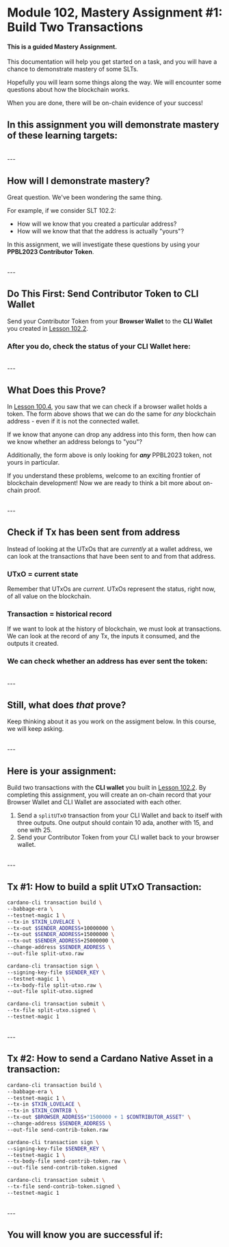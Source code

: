 
# Module 102, Mastery Assignment #1: Build Two Transactions
#### This is a guided Mastery Assignment.

This documentation will help you get started on a task, and you will have a chance to demonstrate mastery of some SLTs.

Hopefully you will learn some things along the way. We will encounter some questions about how the blockchain works.

When you are done, there will be on-chain evidence of your success!

## In this assignment you will demonstrate mastery of these learning targets:
<SLTSmall moduleNumber={102} id="102.1" />
<SLTSmall moduleNumber={102} id="102.2" />
<SLTSmall moduleNumber={102} id="102.3" />

<br />
---

## How will I demonstrate mastery?
Great question. We've been wondering the same thing.

For example, if we consider SLT 102.2:
- How will we know that you created a particular address?
- How will we know that that the address is actually "yours"?

In this assignment, we will investigate these questions by using your **PPBL2023 Contributor Token**.

<br />
---

## Do This First: Send Contributor Token to CLI Wallet
Send your Contributor Token from your **Browser Wallet** to the **CLI Wallet** you created in [Lesson 102.2](/modules/102/1022).

### After you do, check the status of your CLI Wallet here:

<CheckAddressHasContributorToken />

<br />
---

## What Does this Prove?
In [Lesson 100.4](/modules/100/1004), you saw that we can check if a browser wallet holds a token. The form above shows that we can do the same for *any* blockchain address - even if it is not the connected wallet.

If we know that anyone can drop any address into this form, then how can we know whether an address belongs to "you"?

Additionally, the form above is only looking for ***any*** PPBL2023 token, not yours in particular.

If you understand these problems, welcome to an exciting frontier of blockchain development! Now we are ready to think a bit more about on-chain proof.

<br />
---

## Check if Tx has been sent from address
Instead of looking at the UTxOs that are *currently* at a wallet address, we can look at the transactions that have been sent to and from that address.

### UTxO = current state
Remember that UTxOs are *current*. UTxOs represent the status, right now, of all value on the blockchain.

### Transaction = historical record
If we want to look at the history of blockchain, we must look at transactions. We can look at the record of any Tx, the inputs it consumed, and the outputs it created.

### We can check whether an address has ever sent the token:

<CheckTxFromAddressWithPolicyID />

<br />
---

## Still, what does *that* prove?

Keep thinking about it as you work on the assigment below. In this course, we will keep asking.

<br />
---

## Here is your assignment:
Build two transactions with the **CLI wallet** you built in [Lesson 102.2](/modules/102/1022). By completing this assignment, you will create an on-chain record that your Browser Wallet and CLI Wallet are associated with each other.

1. Send a `splitUTxO` transaction from your CLI Wallet and back to itself with three outputs. One output should contain 10 ada, another with 15, and one with 25.
2. Send your Contributor Token from your CLI wallet back to your browser wallet.

<br />
---

## Tx #1: How to build a split UTxO Transaction:
```bash
cardano-cli transaction build \
--babbage-era \
--testnet-magic 1 \
--tx-in $TXIN_LOVELACE \
--tx-out $SENDER_ADDRESS+10000000 \
--tx-out $SENDER_ADDRESS+15000000 \
--tx-out $SENDER_ADDRESS+25000000 \
--change-address $SENDER_ADDRESS \
--out-file split-utxo.raw

cardano-cli transaction sign \
--signing-key-file $SENDER_KEY \
--testnet-magic 1 \
--tx-body-file split-utxo.raw \
--out-file split-utxo.signed

cardano-cli transaction submit \
--tx-file split-utxo.signed \
--testnet-magic 1
```

<br />
---

## Tx #2: How to send a Cardano Native Asset in a transaction:
```bash
cardano-cli transaction build \
--babbage-era \
--testnet-magic 1 \
--tx-in $TXIN_LOVELACE \
--tx-in $TXIN_CONTRIB \
--tx-out $BROWSER_ADDRESS+"1500000 + 1 $CONTRIBUTOR_ASSET" \
--change-address $SENDER_ADDRESS \
--out-file send-contrib-token.raw

cardano-cli transaction sign \
--signing-key-file $SENDER_KEY \
--testnet-magic 1 \
--tx-body-file send-contrib-token.raw \
--out-file send-contrib-token.signed

cardano-cli transaction submit \
--tx-file send-contrib-token.signed \
--testnet-magic 1
```

<br />
---

## You will know you are successful if:
<CheckAssociatedWallet />

